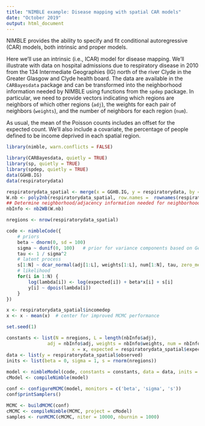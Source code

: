 ```yaml
---
title: "NIMBLE example: Disease mapping with spatial CAR models"
date: "October 2019"
output: html_document
---
```


NIMBLE provides the ability to specify and fit conditional autoregressive (CAR) models,
both intrinsic and proper models.

Here we'll use an intrinsic (i.e., ICAR) model for disease mapping.  We'll illustrate with data on hospital admissions due to respiratory disease in 2010 from the 134 Intermediate Geographies (IG) north of the river Clyde in the Greater Glasgow and Clyde health board. The data are available in the `CARBayesdata` package and can be transformed into the neighborhood information needed by NIMBLE using functions from the `spdep` package. In particular, we need to provide vectors indicating which regions are neighbors of which other regions (`adj`), the weights for each pair of neighbors (`weights`), and the number of neighbors for each region (`num`).

As usual, the mean of the Poisson counts includes an offset for the expected count. We'll also include a covariate, the percentage of people defined to be income deprived in each spatial region.


```r
library(nimble, warn.conflicts = FALSE)

library(CARBayesdata, quietly = TRUE)
library(sp, quietly = TRUE)
library(spdep, quietly = TRUE)
data(GGHB.IG)
data(respiratorydata)

respiratorydata_spatial <- merge(x = GGHB.IG, y = respiratorydata, by = "IG", all.x = FALSE)
W.nb <- poly2nb(respiratorydata_spatial, row.names =  rownames(respiratorydata_spatial@data))
## Determine neighborhood/adjacency information needed for neighborhood-based CAR model
nbInfo <- nb2WB(W.nb)

nregions <- nrow(respiratorydata_spatial)

code <- nimbleCode({
    # priors
    beta ~ dnorm(0, sd = 100)
    sigma ~ dunif(0, 100)   # prior for variance components based on Gelman (2006)
    tau <- 1 / sigma^2
    # latent process
    s[1:N] ~ dcar_normal(adj[1:L], weights[1:L], num[1:N], tau, zero_mean = 0)
    # likelihood
    for(i in 1:N) {
        log(lambda[i]) <- log(expected[i]) + beta*x[i] + s[i]
        y[i] ~ dpois(lambda[i])
    }
})

x <- respiratorydata_spatial$incomedep
x <- x - mean(x)  # center for improved MCMC performance

set.seed(1)

constants <- list(N = nregions, L = length(nbInfo$adj), 
			   adj = nbInfo$adj, weights = nbInfo$weights, num = nbInfo$num,
	     	            x = x, expected = respiratorydata_spatial$expected)
data <- list(y = respiratorydata_spatial$observed)
inits <- list(beta = 0, sigma = 1, s = rnorm(nregions))
	  
model <- nimbleModel(code, constants = constants, data = data, inits = inits)
cModel <- compileNimble(model)

conf <- configureMCMC(model, monitors = c('beta', 'sigma', 's'))
conf$printSamplers()

MCMC <- buildMCMC(conf)
cMCMC <- compileNimble(MCMC, project = cModel)
samples <- runMCMC(cMCMC, niter = 10000, nburnin = 1000)
```

